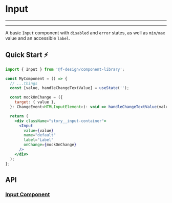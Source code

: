 

<Meta title="Components/Form/Input/README" component={Input} />

# Input

---

<Story id="components-form-input--default" />

---

A basic `Input` component with `disabled` and `error` states, as well as `min/max` value and an accessible `label`.

## Quick Start ⚡️

```jsx
import { Input } from '@f-design/component-library';

const MyComponent = () => {
  // ...things
  const [value, handleChangeTextValue] = useState('');

  const mockOnChange = ({
    target: { value },
  }: ChangeEvent<HTMLInputElement>): void => handleChangeTextValue(value);

  return (
    <div className="story__input-container">
      <Input
        value={value}
        name="default"
        label="Label"
        onChange={mockOnChange}
      />
    </div>
  );
};
```

## API

### [Input Component](https://github.com/featherweight-design/component-library/src/components/Form/Input/Input.tsx)

<Props of={Input} />
